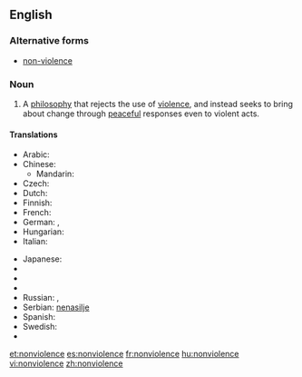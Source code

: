 {{also|non-violence}}
==English==

===Alternative forms===
* [[non-violence]]

===Noun===
{{wikipedia}}
{{en-noun|-}}

# A [[philosophy]] that rejects the use of [[violence]], and instead seeks to bring about change through [[peaceful]] responses even to violent acts.

====Translations====
{{trans-top|philosophy that rejects violence}}
* Arabic: {{t|ar|اللاعنف|m}}
* Chinese:
** Mandarin: {{t|cmn|非暴力|tr=fēibàolì|sc=Hani}}
* Czech: {{t-|cs|nenásilí|n}}
* Dutch: {{t-|nl|geweldloosheid|f}}
* Finnish: {{t-|fi|väkivallattomuus}}
* French: {{t|fr|non-violence|f}}
* German: {{t-|de|Gewaltlosigkeit|f}}, {{t-|de|Gewaltfreiheit|f}}
* Hungarian: {{t|hu|erőszakmentesség}}
* Italian: {{t|it|nonviolenza|f}}
{{trans-mid}}
* Japanese: {{t|ja|非暴力|tr=hibōryoku|sc=Jpan}}
* {{trreq|ko}}
* {{trreq|lt}}
* {{trreq|pt}}
* Russian: {{t|ru|ненасилие|n|tr=nenasílije}}, {{t|ru|отказ от применения насильственных методов|m|tr=otkáz ot primenénija nasíl’stvennyx metódov}}
* Serbian: [[nenasilje]] {{n}}
* Spanish: {{t|es|abstención de la violencia|f}}
* Swedish: {{t|sv|icke-våld|n}}
* {{trreq|vi}}
{{trans-bottom}}

[[et:nonviolence]]
[[es:nonviolence]]
[[fr:nonviolence]]
[[hu:nonviolence]]
[[vi:nonviolence]]
[[zh:nonviolence]]